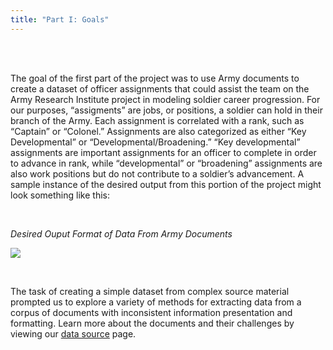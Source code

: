 ```yaml
---
title: "Part I: Goals"
---
```

<br>
<br>

The goal of the first part of the project was to use Army documents to create a dataset of officer assignments that could assist the team on the Army Research Institute project in modeling soldier career progression. For our purposes, "assigments" are jobs, or positions, a soldier can hold in their branch of the Army. Each assignment is correlated with a rank, such as "Captain" or "Colonel." Assignments are also categorized as either "Key Developmental" or "Developmental/Broadening." "Key developmental" assignments are important assignments for an officer to complete in order to advance in rank, while "developmental" or "broadening" assignments are also work positions but do not contribute to a soldier's advancement. A sample instance of the desired output from this portion of the project might look something like this:

<br>
<div align="left">
*Desired Ouput Format of Data From Army Documents*
</div>
<div align="center">
![](img/SampleOutput.png) 
</div>
<br>

The task of creating a simple dataset from complex source material prompted us to explore a variety of methods for extracting data from a corpus of documents with inconsistent information presentation and formatting. Learn more about the documents and their challenges by viewing our <a href=Data_Pt1.html>data source</a> page. 